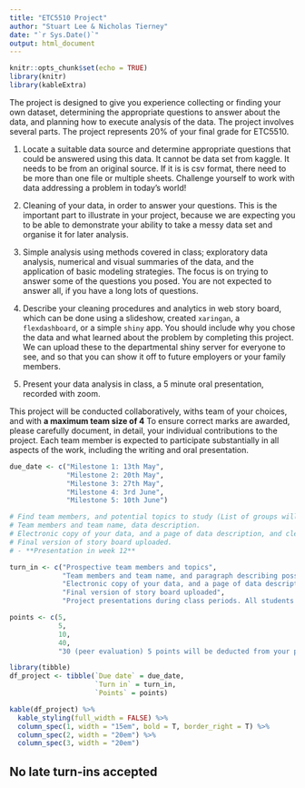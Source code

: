 ```yaml
---
title: "ETC5510 Project"
author: "Stuart Lee & Nicholas Tierney"
date: "`r Sys.Date()`"
output: html_document
---
```


```r
knitr::opts_chunk$set(echo = TRUE)
library(knitr)
library(kableExtra)
```

The project is designed to give you experience collecting or finding your own dataset, determining the
appropriate questions to answer about the data, and planning how to execute analysis of the data.  The project involves several parts. The project represents 20\% of your final grade for ETC5510.

1. Locate a suitable data source and determine appropriate questions that could be answered using this data. It cannot be data set from kaggle. It needs to be from an original source. If it is is csv format, there need to be more than one file or multiple sheets. Challenge yourself to work with data addressing a problem in today's world!

2. Cleaning of your data, in order to answer your questions. This is the important part to illustrate in your project, because we are expecting you to be able to demonstrate your ability to take a messy data set and organise it for later analysis.

3. Simple analysis using methods covered in class; exploratory data analysis, numerical and visual summaries of the data, and the application of basic modeling strategies. The focus is on trying to answer some of the questions you posed. You are not expected to answer all, if you have a long lots of questions. 

4. Describe your cleaning procedures and analytics in web story board, which can be done using a slideshow, created `xaringan`, a `flexdashboard`, or a simple `shiny` app. You  should include why you chose the data and what learned about the problem by completing this project. We can upload these to the departmental shiny server for everyone to see, and so that you can show it off to future employers or your family members.

5.  Present your data analysis in class, a 5 minute oral presentation, recorded with zoom.

This project will be conducted collaboratively, withs team of your choices, and with  **a maximum team size of 4** To ensure correct marks are awarded, please carefully document, in detail, your individual contributions to the project. Each team member is expected to participate substantially in all aspects of the work, including the writing and oral presentation.

```r
due_date <- c("Milestone 1: 13th May",
              "Milestone 2: 20th May", 
              "Milestone 3: 27th May",
              "Milestone 4: 3rd June",
              "Milestone 5: 10th June")

# Find team members, and potential topics to study (List of groups will be posted here)
# Team members and team name, data description.
# Electronic copy of your data, and a page of data description, and cleaning done, or needing to be done.
# Final version of story board uploaded. 
# - **Presentation in week 12**

turn_in <- c("Prospective team members and topics",
             "Team members and team name, and paragraph describing possible data sets, with links to the data sources.",
             "Electronic copy of your data, and a page of data description, and cleaning done, or needing to be done.",
             "Final version of story board uploaded",
             "Project presentations during class periods. All students are expected to attend, and points will be de- ducted for non-attendance.")

points <- c(5,
            5,
            10,
            40,
            "30 (peer evaluation) 5 points will be deducted from your presenta- tion score if you do not attend for the entire class, and 5 points if you skip the class where you did not present.")

library(tibble)
df_project <- tibble(`Due date` = due_date,
                     `Turn in` = turn_in,
                     `Points` = points)

```

```r
kable(df_project) %>%
  kable_styling(full_width = FALSE) %>%
  column_spec(1, width = "15em", bold = T, border_right = T) %>%
  column_spec(2, width = "20em") %>%
  column_spec(3, width = "20em")
```


## No late turn-ins accepted
